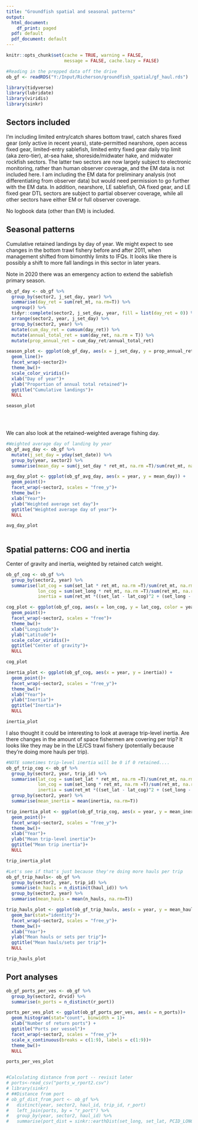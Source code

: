 ```yaml
---
title: "Groundfish spatial and seasonal patterns"
output:
  html_document:
    df_print: paged
  pdf: default
  pdf_document: default
---
```


```r
knitr::opts_chunk$set(cache = TRUE, warning = FALSE, 
                      message = FALSE, cache.lazy = FALSE)

```

```r
#Reading in the prepped data off the drive
ob_gf <- readRDS("Y:/Input/Richerson/groundfish_spatial/gf_haul.rds")

```

```r
library(tidyverse)
library(lubridate)
library(viridis)
library(sinkr)
```

## Sectors included
I'm including limited entry/catch shares bottom trawl, catch shares fixed gear (only active in recent years), state-permitted nearshore, open access fixed gear, limited-entry sablefish, limited entry fixed gear daily trip limit (aka zero-tier), at-sea hake, shoreside/midwater hake, and midwater rockfish sectors. The latter two sectors are now largely subject to electronic monitoring, rather than human observer coverage, and the EM data is not included here. I am including the EM data for preliminary analysis (not differentiating from observer data) but would need permission to go further with the EM data. In addition, nearshore, LE sablefish, OA fixed gear, and LE fixed gear DTL sectors are subject to partial observer coverage, while all other sectors have either EM or full observer coverage. 

No logbook data (other than EM) is included. 

## Seasonal patterns

Cumulative retained landings by day of year. We might expect to see changes in the bottom trawl fishery before and after 2011, when management shifted from bimonthly limits to IFQs. It looks like there is possibly a shift to more fall landings in this sector in later years.

Note in 2020 there was an emergency action to extend the sablefish primary season.

```r

ob_gf_day <- ob_gf %>%
  group_by(sector2, j_set_day, year) %>%
  summarise(day_ret = sum(ret_mt, na.rm=T)) %>%
  ungroup() %>%
  tidyr::complete(sector2, j_set_day, year, fill = list(day_ret = 0)) %>%
  arrange(sector2, year, j_set_day) %>%
  group_by(sector2, year) %>%
  mutate(cum_day_ret = cumsum(day_ret)) %>%
  mutate(annual_total_ret = sum(day_ret, na.rm = T)) %>%
  mutate(prop_annual_ret = cum_day_ret/annual_total_ret)

season_plot <- ggplot(ob_gf_day, aes(x = j_set_day, y = prop_annual_ret, group = year, color = year))+
  geom_line()+
  facet_wrap(~sector2)+
  theme_bw()+
  scale_color_viridis()+
  xlab("Day of year")+
  ylab("Proportion of annual total retained")+
  ggtitle("Cumulative landings")+
  NULL

season_plot


  

```

We can also look at the retained-weighted average fishing day.

```r

#Weighted average day of landing by year
ob_gf_avg_day <- ob_gf %>% 
  mutate(j_set_day = yday(set_date)) %>%
  group_by(year, sector2) %>% 
  summarise(mean_day = sum(j_set_day * ret_mt, na.rm =T)/sum(ret_mt, na.rm = T))

avg_day_plot <- ggplot(ob_gf_avg_day, aes(x = year, y = mean_day)) +
  geom_point()+
  facet_wrap(~sector2, scales = "free_y")+
  theme_bw()+
  xlab("Year")+
  ylab("Weighted average set day")+
  ggtitle("Weighted average day of year")+
  NULL

avg_day_plot
  
```


## Spatial patterns: COG and inertia

Center of gravity and inertia, weighted by retained catch weight.

```r

ob_gf_cog <- ob_gf %>% 
  group_by(sector2, year) %>% 
  summarise(lat_cog = sum(set_lat * ret_mt, na.rm =T)/sum(ret_mt, na.rm = T),
            lon_cog = sum(set_long * ret_mt, na.rm =T)/sum(ret_mt, na.rm = T),
            inertia = sum(ret_mt *((set_lat - lat_cog)^2 + (set_long - lon_cog)^2), na.rm=T)/sum(ret_mt, na.rm=T))

cog_plot <- ggplot(ob_gf_cog, aes(x = lon_cog, y = lat_cog, color = year)) +
  geom_point()+
  facet_wrap(~sector2, scales = "free")+
  theme_bw()+
  xlab("Longitude")+
  ylab("Latitude")+
  scale_color_viridis()+
  ggtitle("Center of gravity")+
  NULL

cog_plot

inertia_plot <- ggplot(ob_gf_cog, aes(x = year, y = inertia)) +
  geom_point()+
  facet_wrap(~sector2, scales = "free_y")+
  theme_bw()+
  xlab("Year")+
  ylab("Inertia")+
  ggtitle("Inertia")+
  NULL

inertia_plot
```



I also thought it could be interesting to look at average trip-level inertia. Are there changes in the amount of space fishermen are covering per trip? It looks like they may be in the LE/CS trawl fishery (potentially because they're doing more hauls per trip).
```r

#NOTE sometimes trip-level inertia will be 0 if 0 retained....
ob_gf_trip_cog <- ob_gf %>% 
  group_by(sector2, year, trip_id) %>% 
  summarise(lat_cog = sum(set_lat * ret_mt, na.rm =T)/sum(ret_mt, na.rm = T),
            lon_cog = sum(set_long * ret_mt, na.rm =T)/sum(ret_mt, na.rm = T),
            inertia = sum(ret_mt *((set_lat - lat_cog)^2 + (set_long - lon_cog)^2), na.rm=T)/sum(ret_mt, na.rm=T)) %>% 
  group_by(sector2, year) %>% 
  summarise(mean_inertia = mean(inertia, na.rm=T))

trip_inertia_plot <- ggplot(ob_gf_trip_cog, aes(x = year, y = mean_inertia)) +
  geom_point()+
  facet_wrap(~sector2, scales = "free_y")+
  theme_bw()+
  xlab("Year")+
  ylab("Mean trip-level inertia")+
  ggtitle("Mean trip inertia")+
  NULL

trip_inertia_plot

#Let's see if that's just because they're doing more hauls per trip
ob_gf_trip_hauls<- ob_gf %>% 
  group_by(sector2, year, trip_id) %>% 
  summarise(n_hauls = n_distinct(haul_id)) %>% 
  group_by(sector2, year) %>% 
  summarise(mean_hauls = mean(n_hauls, na.rm=T))

trip_hauls_plot <- ggplot(ob_gf_trip_hauls, aes(x = year, y = mean_hauls)) +
  geom_bar(stat="identity")+
  facet_wrap(~sector2, scales = "free_y")+
  theme_bw()+
  xlab("Year")+
  ylab("Mean hauls or sets per trip")+
  ggtitle("Mean hauls/sets per trip")+
  NULL

trip_hauls_plot

```

## Port analyses

```r

ob_gf_ports_per_ves <- ob_gf %>% 
  group_by(sector2, drvid) %>% 
  summarise(n_ports = n_distinct(r_port))

ports_per_ves_plot <- ggplot(ob_gf_ports_per_ves, aes(x = n_ports))+
  geom_histogram(stat="count", binwidth = 1)+
  xlab("Number of return ports") +
  ggtitle("Ports per vessel")+
  facet_wrap(~sector2, scales = "free_y")+
  scale_x_continuous(breaks = c(1:9), labels = c(1:9))+
  theme_bw()+
  NULL

ports_per_ves_plot


#Calculating distance from port -- revisit later
# ports<-read_csv("ports_w_rport2.csv") 
# library(sinkr)
# ##Distance from port
# ob_gf_dist_from_port <- ob_gf %>% 
#   distinct(year, sector2, haul_id, trip_id, r_port)
#   left_join(ports, by = "r_port") %>% 
#   group_by(year, sector2, haul_id) %>% 
#   summarise(port_dist = sinkr::earthDist(set_long, set_lat, PCID_LONG, PCID_LAT))



```

